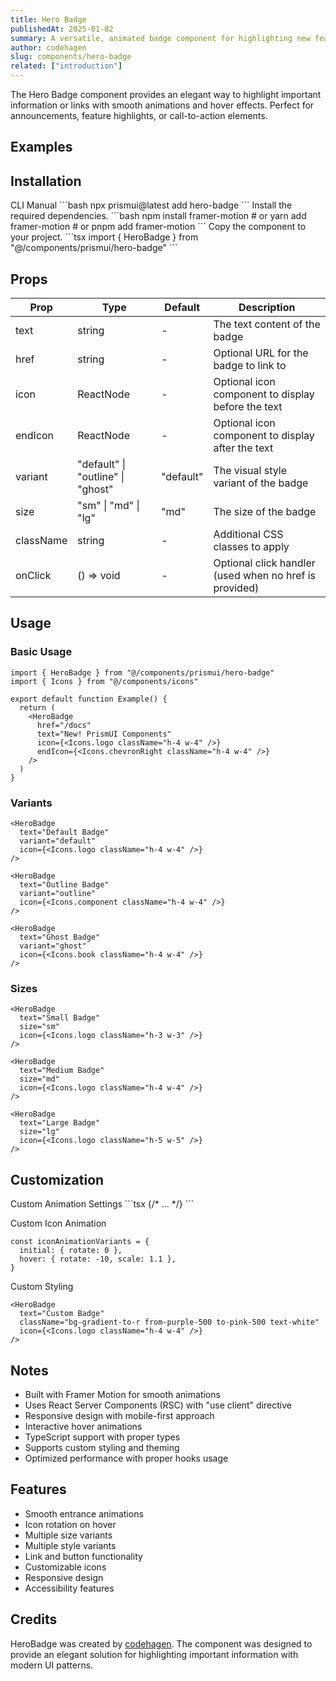 ```yaml
---
title: Hero Badge
publishedAt: 2025-01-02
summary: A versatile, animated badge component for highlighting new features, announcements, or important links.
author: codehagen
slug: components/hero-badge
related: ["introduction"]
---
```


<ComponentPreview name="hero-badge-basic" />

<Note variant="info">
  The Hero Badge component provides an elegant way to highlight important information or links with smooth animations and hover effects. Perfect for announcements, feature highlights, or call-to-action elements.
</Note>

## Examples

<ComponentPreview name="hero-badge-demo" />

## Installation

<Tabs defaultValue="cli">
  <TabsList>
    <TabsTrigger value="cli">CLI</TabsTrigger>
    <TabsTrigger value="manual">Manual</TabsTrigger>
  </TabsList>
  <TabsContent value="cli">
    ```bash
    npx prismui@latest add hero-badge
    ```
  </TabsContent>
  <TabsContent value="manual">
    <Steps>
      <Step>Install the required dependencies.</Step>
      ```bash
      npm install framer-motion
      # or
      yarn add framer-motion
      # or
      pnpm add framer-motion
      ```
      <Step>Copy the component to your project.</Step>
      ```tsx
      import { HeroBadge } from "@/components/prismui/hero-badge"
      ```
    </Steps>
  </TabsContent>
</Tabs>

## Props

| Prop | Type | Default | Description |
| --- | --- | --- | --- |
| text | string | - | The text content of the badge |
| href | string | - | Optional URL for the badge to link to |
| icon | ReactNode | - | Optional icon component to display before the text |
| endIcon | ReactNode | - | Optional icon component to display after the text |
| variant | "default" \| "outline" \| "ghost" | "default" | The visual style variant of the badge |
| size | "sm" \| "md" \| "lg" | "md" | The size of the badge |
| className | string | - | Additional CSS classes to apply |
| onClick | () => void | - | Optional click handler (used when no href is provided) |

## Usage

### Basic Usage

```tsx
import { HeroBadge } from "@/components/prismui/hero-badge"
import { Icons } from "@/components/icons"

export default function Example() {
  return (
    <HeroBadge
      href="/docs"
      text="New! PrismUI Components"
      icon={<Icons.logo className="h-4 w-4" />}
      endIcon={<Icons.chevronRight className="h-4 w-4" />}
    />
  )
}
```

### Variants

```tsx
<HeroBadge
  text="Default Badge"
  variant="default"
  icon={<Icons.logo className="h-4 w-4" />}
/>

<HeroBadge
  text="Outline Badge"
  variant="outline"
  icon={<Icons.component className="h-4 w-4" />}
/>

<HeroBadge
  text="Ghost Badge"
  variant="ghost"
  icon={<Icons.book className="h-4 w-4" />}
/>
```

### Sizes

```tsx
<HeroBadge
  text="Small Badge"
  size="sm"
  icon={<Icons.logo className="h-3 w-3" />}
/>

<HeroBadge
  text="Medium Badge"
  size="md"
  icon={<Icons.logo className="h-4 w-4" />}
/>

<HeroBadge
  text="Large Badge"
  size="lg"
  icon={<Icons.logo className="h-5 w-5" />}
/>
```

## Customization

<Steps>
  <Step>Custom Animation Settings</Step>
  ```tsx
  <motion.div
    initial={{ opacity: 0, y: -20 }}
    animate={{ opacity: 1, y: 0 }}
    transition={{ 
      duration: 0.8,
      ease: [0.16, 1, 0.3, 1]
    }}
  >
    {/* ... */}
  </motion.div>
  ```

  <Step>Custom Icon Animation</Step>
  ```tsx
  const iconAnimationVariants = {
    initial: { rotate: 0 },
    hover: { rotate: -10, scale: 1.1 },
  }
  ```

  <Step>Custom Styling</Step>
  ```tsx
  <HeroBadge
    text="Custom Badge"
    className="bg-gradient-to-r from-purple-500 to-pink-500 text-white"
    icon={<Icons.logo className="h-4 w-4" />}
  />
  ```
</Steps>

## Notes

- Built with Framer Motion for smooth animations
- Uses React Server Components (RSC) with "use client" directive
- Responsive design with mobile-first approach
- Interactive hover animations
- TypeScript support with proper types
- Supports custom styling and theming
- Optimized performance with proper hooks usage

## Features

- Smooth entrance animations
- Icon rotation on hover
- Multiple size variants
- Multiple style variants
- Link and button functionality
- Customizable icons
- Responsive design
- Accessibility features

## Credits

HeroBadge was created by [codehagen](https://twitter.com/codehagen). The component was designed to provide an elegant solution for highlighting important information with modern UI patterns. 